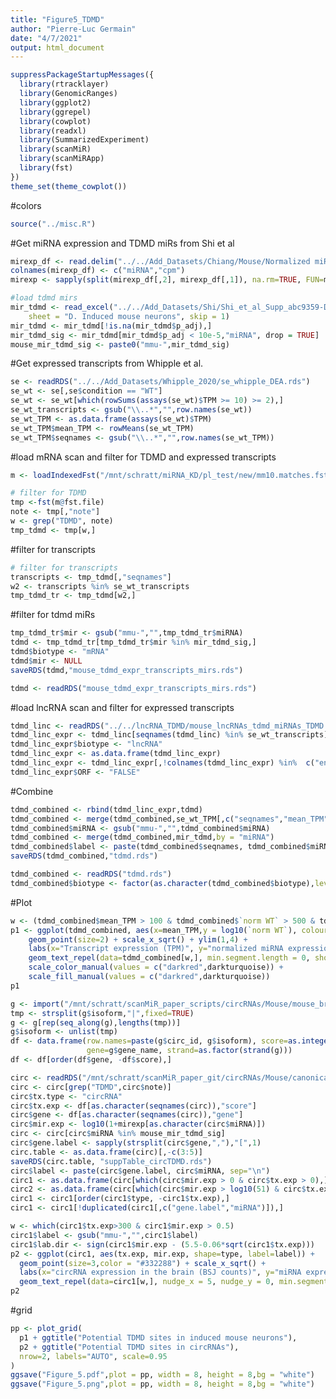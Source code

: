 ```yaml
---
title: "Figure5_TDMD"
author: "Pierre-Luc Germain"
date: "4/7/2021"
output: html_document
---
```


```r
suppressPackageStartupMessages({
  library(rtracklayer)
  library(GenomicRanges)
  library(ggplot2)
  library(ggrepel)
  library(cowplot)
  library(readxl)
  library(SummarizedExperiment)
  library(scanMiR)
  library(scanMiRApp)
  library(fst)
})
theme_set(theme_cowplot())
```


#colors
```r
source("../misc.R")
```


#Get miRNA expression and TDMD miRs from Shi et al
```r
mirexp_df <- read.delim("../../Add_Datasets/Chiang/Mouse/Normalized miRNA Brain expression from Chiang et al. 2010_.csv", sep=",")
colnames(mirexp_df) <- c("miRNA","cpm")
mirexp <- sapply(split(mirexp_df[,2], mirexp_df[,1]), na.rm=TRUE, FUN=max)

#load tdmd mirs
mir_tdmd <- read_excel("../../Add_Datasets/Shi/Shi_et_al_Supp_abc9359-Data-S2.xlsx", 
    sheet = "D. Induced mouse neurons", skip = 1)
mir_tdmd <- mir_tdmd[!is.na(mir_tdmd$p_adj),]
mir_tdmd_sig <- mir_tdmd[mir_tdmd$p_adj < 10e-5,"miRNA", drop = TRUE]
mouse_mir_tdmd_sig <- paste0("mmu-",mir_tdmd_sig)
```


#Get expressed transcripts from Whipple et al.
```r
se <- readRDS("../../Add_Datasets/Whipple_2020/se_whipple_DEA.rds")
se_wt <- se[,se$condition == "WT"]
se_wt <- se_wt[which(rowSums(assays(se_wt)$TPM >= 10) >= 2),]
se_wt_transcripts <- gsub("\\..*","",row.names(se_wt))
se_wt_TPM <- as.data.frame(assays(se_wt)$TPM)
se_wt_TPM$mean_TPM <- rowMeans(se_wt_TPM)
se_wt_TPM$seqnames <- gsub("\\..*","",row.names(se_wt_TPM))
```




#load mRNA scan and filter for TDMD and expressed transcripts
```r
m <- loadIndexedFst("/mnt/schratt/miRNA_KD/pl_test/new/mm10.matches.fst")

# filter for TDMD
tmp <-fst(m@fst.file)
note <- tmp[,"note"]
w <- grep("TDMD", note)
tmp_tdmd <- tmp[w,]
```


#filter for transcripts
```r
# filter for transcripts
transcripts <- tmp_tdmd[,"seqnames"]
w2 <- transcripts %in% se_wt_transcripts
tmp_tdmd_tr <- tmp_tdmd[w2,]
```

#filter for tdmd miRs
```r
tmp_tdmd_tr$mir <- gsub("mmu-","",tmp_tdmd_tr$miRNA)
tdmd <- tmp_tdmd_tr[tmp_tdmd_tr$mir %in% mir_tdmd_sig,]
tdmd$biotype <- "mRNA"
tdmd$mir <- NULL
saveRDS(tdmd,"mouse_tdmd_expr_transcripts_mirs.rds")
```


```r
tdmd <- readRDS("mouse_tdmd_expr_transcripts_mirs.rds")
```


#load lncRNA scan and filter for expressed transcripts
```r
tdmd_linc <- readRDS("../../lncRNA_TDMD/mouse_lncRNAs_tdmd_miRNAs_TDMD.rds")
tdmd_linc_expr <- tdmd_linc[seqnames(tdmd_linc) %in% se_wt_transcripts]
tdmd_linc_expr$biotype <- "lncRNA"
tdmd_linc_expr <- as.data.frame(tdmd_linc_expr)
tdmd_linc_expr <- tdmd_linc_expr[,!colnames(tdmd_linc_expr) %in%  c("end","strand","width","p3.mir.bulge","p3.target.bulge","p3.mismatch")]
tdmd_linc_expr$ORF <- "FALSE"
```



#Combine
```r
tdmd_combined <- rbind(tdmd_linc_expr,tdmd)
tdmd_combined <- merge(tdmd_combined,se_wt_TPM[,c("seqnames","mean_TPM")],by = "seqnames")
tdmd_combined$miRNA <- gsub("mmu-","",tdmd_combined$miRNA)
tdmd_combined <- merge(tdmd_combined,mir_tdmd,by = "miRNA")
tdmd_combined$label <- paste(tdmd_combined$seqnames, tdmd_combined$miRNA, sep="\n")
saveRDS(tdmd_combined,"tdmd.rds")
```

```r
tdmd_combined <- readRDS("tdmd.rds")
tdmd_combined$biotype <- factor(as.character(tdmd_combined$biotype),levels = c("mRNA","lncRNA"))
```


#Plot
```r
w <- (tdmd_combined$mean_TPM > 100 & tdmd_combined$`norm WT` > 500 & tdmd_combined$ORF == "FALSE") | tdmd_combined$label == "ENSMUST00000153581\nmiR-7a-5p"
p1 <- ggplot(tdmd_combined, aes(x=mean_TPM,y = log10(`norm WT`), colour=ORF, shape=biotype, label=label)) + 
    geom_point(size=2) + scale_x_sqrt() + ylim(1,4) + 
    labs(x="Transcript expression (TPM)", y="normalized miRNA expression (log10)", shape="Biotype") + 
    geom_text_repel(data=tdmd_combined[w,], min.segment.length = 0, show.legend = FALSE,nudge_x = 1, nudge_y = c(-0.25,0.5,0.35,-0.5,0.35)) +
    scale_color_manual(values = c("darkred",darkturquoise)) +
    scale_fill_manual(values = c("darkred",darkturquoise))
p1
```






```r
g <- import("/mnt/schratt/scanMiR_paper_scripts/circRNAs/Mouse/mouse_brain_circRNAs.gtf")
tmp <- strsplit(g$isoform,"|",fixed=TRUE)
g <- g[rep(seq_along(g),lengths(tmp))]
g$isoform <- unlist(tmp)
df <- data.frame(row.names=paste(g$circ_id, g$isoform), score=as.integer(g$score), 
                 gene=g$gene_name, strand=as.factor(strand(g)))
df <- df[order(df$gene, -df$score),]

circ <- readRDS("/mnt/schratt/scanMiR_paper_git/circRNAs/Mouse/canonical.GR.rds")
circ <- circ[grep("TDMD",circ$note)]
circ$tx.type <- "circRNA"
circ$tx.exp <- df[as.character(seqnames(circ)),"score"]
circ$gene <- df[as.character(seqnames(circ)),"gene"]
circ$mir.exp <- log10(1+mirexp[as.character(circ$miRNA)])
circ <- circ[circ$miRNA %in% mouse_mir_tdmd_sig]
circ$gene.label <- sapply(strsplit(circ$gene,","),"[",1)
circ.table <- as.data.frame(circ)[,-c(3:5)]
saveRDS(circ.table, "suppTable_circTDMD.rds")
circ$label <- paste(circ$gene.label, circ$miRNA, sep="\n")
circ1 <- as.data.frame(circ[which(circ$mir.exp > 0 & circ$tx.exp > 0),])
circ2 <- as.data.frame(circ[which(circ$mir.exp > log10(51) & circ$tx.exp > 10),])
circ1 <- circ1[order(circ1$type, -circ1$tx.exp),]
circ1 <- circ1[!duplicated(circ1[,c("gene.label","miRNA")]),]
```



```r
w <- which(circ1$tx.exp>300 & circ1$mir.exp > 0.5)
circ1$label <- gsub("mmu-","",circ1$label)
circ1$lab.dir <- sign(circ1$mir.exp - (5.5-0.06*sqrt(circ1$tx.exp)))
p2 <- ggplot(circ1, aes(tx.exp, mir.exp, shape=type, label=label)) + 
  geom_point(size=3,color = "#332288") + scale_x_sqrt() + 
  labs(x="circRNA expression in the brain (BSJ counts)", y="miRNA expression (logCPMs)", shape="Match\ntype") + 
  geom_text_repel(data=circ1[w,], nudge_x = 5, nudge_y = 0, min.segment.length = 0, show.legend = FALSE,force_pull = -0.05)
p2
```





#grid
```r
pp <- plot_grid( 
  p1 + ggtitle("Potential TDMD sites in induced mouse neurons"),
  p2 + ggtitle("Potential TDMD sites in circRNAs"), 
  nrow=2, labels="AUTO", scale=0.95
)
ggsave("Figure_5.pdf",plot = pp, width = 8, height = 8,bg = "white")
ggsave("Figure_5.png",plot = pp, width = 8, height = 8,bg = "white")

```











